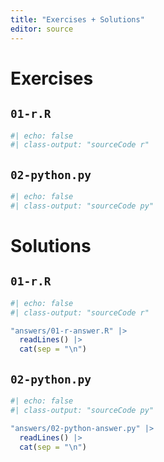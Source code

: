 ```yaml
---
title: "Exercises + Solutions"
editor: source
---
```


# Exercises

## `01-r.R`

```r
#| echo: false
#| class-output: "sourceCode r"


```

## `02-python.py`

```r
#| echo: false
#| class-output: "sourceCode py"


```


# Solutions

## `01-r.R`

```r
#| echo: false
#| class-output: "sourceCode r"

"answers/01-r-answer.R" |> 
  readLines() |> 
  cat(sep = "\n")
```

## `02-python.py`

```r
#| echo: false
#| class-output: "sourceCode py"

"answers/02-python-answer.py" |> 
  readLines() |> 
  cat(sep = "\n")
```
